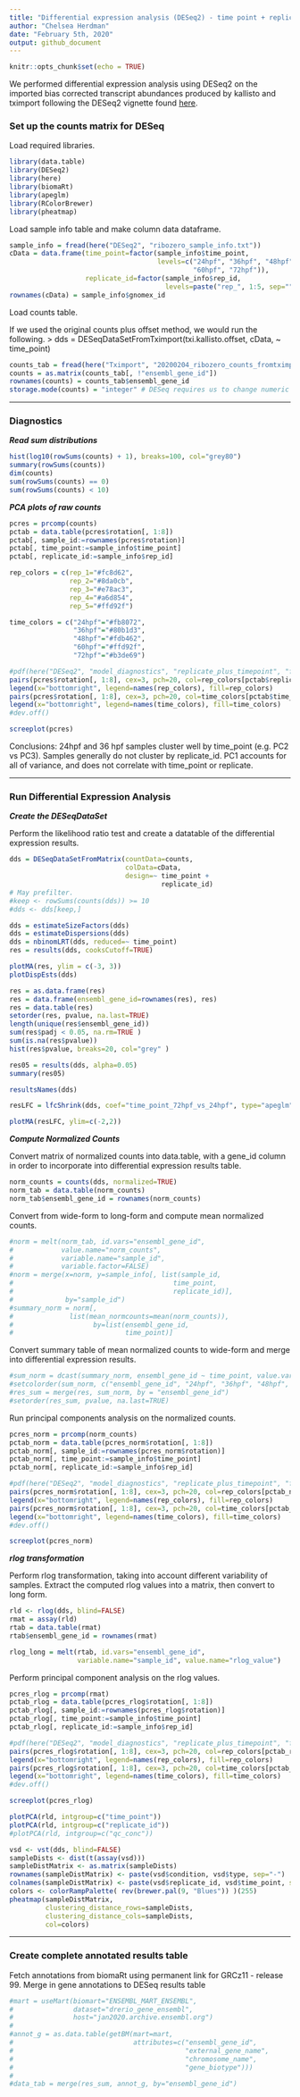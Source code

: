```yaml
---
title: "Differential expression analysis (DESeq2) - time point + replicate"
author: "Chelsea Herdman"
date: "February 5th, 2020"
output: github_document
---
```


```r
knitr::opts_chunk$set(echo = TRUE)
```

We performed differential expression analysis using DESeq2 on the 
imported bias corrected transcript abundances produced by kallisto and 
tximport following the DESeq2 vignette found [here](http://bioconductor.org/packages/release/bioc/vignettes/DESeq2/inst/doc/DESeq2.html).

### Set up the counts matrix for DESeq

Load required libraries.

```r
library(data.table)
library(DESeq2)
library(here)
library(biomaRt)
library(apeglm)
library(RColorBrewer)
library(pheatmap)
```

Load sample info table and make column data dataframe.

```r
sample_info = fread(here("DESeq2", "ribozero_sample_info.txt"))
cData = data.frame(time_point=factor(sample_info$time_point,
                                     levels=c("24hpf", "36hpf", "48hpf",
                                              "60hpf", "72hpf")),
                   replicate_id=factor(sample_info$rep_id,
                                       levels=paste("rep_", 1:5, sep="")))
rownames(cData) = sample_info$gnomex_id
```

Load counts table.

If we used the original counts plus offset method, we would run the following.
> dds = DESeqDataSetFromTximport(txi.kallisto.offset, cData, ~ time_point)
 
```r
counts_tab = fread(here("Tximport", "20200204_ribozero_counts_fromtximport_biascorrected.txt.gz"))
counts = as.matrix(counts_tab[, !"ensembl_gene_id"])
rownames(counts) = counts_tab$ensembl_gene_id
storage.mode(counts) = "integer" # DESeq requires us to change numeric values to integer.
```

***
### Diagnostics

**_Read sum distributions_**
```r
hist(log10(rowSums(counts) + 1), breaks=100, col="grey80")
summary(rowSums(counts))
dim(counts)
sum(rowSums(counts) == 0)
sum(rowSums(counts) < 10)
```

**_PCA plots of raw counts_**
```r
pcres = prcomp(counts)
pctab = data.table(pcres$rotation[, 1:8])
pctab[, sample_id:=rownames(pcres$rotation)]
pctab[, time_point:=sample_info$time_point]
pctab[, replicate_id:=sample_info$rep_id]

rep_colors = c(rep_1="#fc8d62",
               rep_2="#8da0cb",
               rep_3="#e78ac3",
               rep_4="#a6d854",
               rep_5="#ffd92f")

time_colors = c("24hpf"="#fb8072",
                "36hpf"="#80b1d3",
                "48hpf"="#fdb462",
                "60hpf"="#ffd92f",
                "72hpf"="#b3de69")

#pdf(here("DESeq2", "model_diagnostics", "replicate_plus_timepoint", "figs", "20200205_pca_plots_rawcounts.pdf"), #width=10, height=10)
pairs(pcres$rotation[, 1:8], cex=3, pch=20, col=rep_colors[pctab$replicate_id])
legend(x="bottomright", legend=names(rep_colors), fill=rep_colors)
pairs(pcres$rotation[, 1:8], cex=3, pch=20, col=time_colors[pctab$time_point])
legend(x="bottomright", legend=names(time_colors), fill=time_colors)
#dev.off()

screeplot(pcres)
```

Conclusions: 24hpf and 36 hpf samples cluster well by time_point (e.g. PC2 vs PC3). 
Samples generally do not cluster by replicate_id. PC1 accounts for all of variance, 
and does not correlate with time_point or replicate.

***

### Run Differential Expression Analysis

**_Create the DESeqDataSet_**

Perform the likelihood ratio test and create a datatable of the differential expression results.
```r
dds = DESeqDataSetFromMatrix(countData=counts,
                             colData=cData,
                             design=~ time_point + 
                                      replicate_id)
# May prefilter.
#keep <- rowSums(counts(dds)) >= 10
#dds <- dds[keep,]

dds = estimateSizeFactors(dds)
dds = estimateDispersions(dds)
dds = nbinomLRT(dds, reduced=~ time_point)
res = results(dds, cooksCutoff=TRUE)

plotMA(res, ylim = c(-3, 3))
plotDispEsts(dds)

res = as.data.frame(res)
res = data.frame(ensembl_gene_id=rownames(res), res)
res = data.table(res)
setorder(res, pvalue, na.last=TRUE)
length(unique(res$ensembl_gene_id))
sum(res$padj < 0.05, na.rm=TRUE )
sum(is.na(res$pvalue))
hist(res$pvalue, breaks=20, col="grey" )

res05 = results(dds, alpha=0.05)
summary(res05)

resultsNames(dds)

resLFC = lfcShrink(dds, coef="time_point_72hpf_vs_24hpf", type="apeglm")

plotMA(resLFC, ylim=c(-2,2))
```

**_Compute Normalized Counts_**

Convert matrix of normalized counts into data.table, with a gene_id column in 
order to incorporate into differential expression results table.
```r
norm_counts = counts(dds, normalized=TRUE)
norm_tab = data.table(norm_counts)
norm_tab$ensembl_gene_id = rownames(norm_counts)
```

Convert from wide-form to long-form and compute mean normalized counts.

```r
#norm = melt(norm_tab, id.vars="ensembl_gene_id",
#            value.name="norm_counts",
#            variable.name="sample_id",
#            variable.factor=FALSE)
#norm = merge(x=norm, y=sample_info[, list(sample_id,
#                                        time_point,
#                                        replicate_id)],
#             by="sample_id")
#summary_norm = norm[,
#              list(mean_normcounts=mean(norm_counts)),
#                    by=list(ensembl_gene_id,
#                            time_point)]
```

Convert summary table of mean normalized counts to wide-form and merge into
differential expression results.
```r
#sum_norm = dcast(summary_norm, ensembl_gene_id ~ time_point, value.var="mean_normcounts")
#setcolorder(sum_norm, c("ensembl_gene_id", "24hpf", "36hpf", "48hpf", "72hpf"))
#res_sum = merge(res, sum_norm, by = "ensembl_gene_id")
#setorder(res_sum, pvalue, na.last=TRUE)
```

Run principal components analysis on the normalized counts.

```r
pcres_norm = prcomp(norm_counts)
pctab_norm = data.table(pcres_norm$rotation[, 1:8])
pctab_norm[, sample_id:=rownames(pcres_norm$rotation)]
pctab_norm[, time_point:=sample_info$time_point]
pctab_norm[, replicate_id:=sample_info$rep_id]

#pdf(here("DESeq2", "model_diagnostics", "replicate_plus_timepoint", "figs", "20200205_pca_plots_normcounts.pdf"), #width=10, height=10)
pairs(pcres_norm$rotation[, 1:8], cex=3, pch=20, col=rep_colors[pctab_norm$replicate_id])
legend(x="bottomright", legend=names(rep_colors), fill=rep_colors)
pairs(pcres_norm$rotation[, 1:8], cex=3, pch=20, col=time_colors[pctab_norm$time_point])
legend(x="bottomright", legend=names(time_colors), fill=time_colors)
#dev.off()

screeplot(pcres_norm)
```

**_rlog transformation_**

Perform rlog transformation, taking into account different variability of samples. 
Extract the computed rlog values into a matrix, then convert to long form.
```r
rld <- rlog(dds, blind=FALSE)
rmat = assay(rld)
rtab = data.table(rmat)
rtab$ensembl_gene_id = rownames(rmat)

rlog_long = melt(rtab, id.vars="ensembl_gene_id",
                 variable.name="sample_id", value.name="rlog_value")
```

Perform principal component analysis on the rlog values.
```r
pcres_rlog = prcomp(rmat)
pctab_rlog = data.table(pcres_rlog$rotation[, 1:8])
pctab_rlog[, sample_id:=rownames(pcres_rlog$rotation)]
pctab_rlog[, time_point:=sample_info$time_point]
pctab_rlog[, replicate_id:=sample_info$rep_id]

#pdf(here("DESeq2", "model_diagnostics", "replicate_plus_timepoint", "figs", "20200205_pca_plots_rlogcounts.pdf"), width=10, height=10)
pairs(pcres_rlog$rotation[, 1:8], cex=3, pch=20, col=rep_colors[pctab_rlog$replicate_id])
legend(x="bottomright", legend=names(rep_colors), fill=rep_colors)
pairs(pcres_rlog$rotation[, 1:8], cex=3, pch=20, col=time_colors[pctab_rlog$time_point])
legend(x="bottomright", legend=names(time_colors), fill=time_colors)
#dev.off()

screeplot(pcres_rlog)

plotPCA(rld, intgroup=c("time_point"))
plotPCA(rld, intgroup=c("replicate_id"))
#plotPCA(rld, intgroup=c("qc_conc"))
```

```r
vsd <- vst(dds, blind=FALSE)
sampleDists <- dist(t(assay(vsd)))
sampleDistMatrix <- as.matrix(sampleDists)
rownames(sampleDistMatrix) <- paste(vsd$condition, vsd$type, sep="-")
colnames(sampleDistMatrix) <- paste(vsd$replicate_id, vsd$time_point, sep="-")
colors <- colorRampPalette( rev(brewer.pal(9, "Blues")) )(255)
pheatmap(sampleDistMatrix,
         clustering_distance_rows=sampleDists,
         clustering_distance_cols=sampleDists,
         col=colors)
```

***

### Create complete annotated results table

Fetch annotations from biomaRt using permanent link for GRCz11 - release 99.
Merge in gene annotations to DESeq results table
```r
#mart = useMart(biomart="ENSEMBL_MART_ENSEMBL",
#               dataset="drerio_gene_ensembl",
#               host="jan2020.archive.ensembl.org")
#
#annot_g = as.data.table(getBM(mart=mart,
#                              attributes=c("ensembl_gene_id",
#                                           "external_gene_name",
#                                           "chromosome_name",
#                                           "gene_biotype")))
#
#data_tab = merge(res_sum, annot_g, by="ensembl_gene_id")
```

